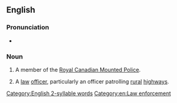 {{also|mountie}}
==English==

===Pronunciation===
* {{audio|en-ca-mountie.ogg|Audio (CA)|lang=en}}
*: {{rhymes|aʊnti|lang=en}}

===Noun===
{{en-noun}}

# {{lb|en|informal}} A member of the [[w:Royal Canadian Mounted Police|Royal Canadian Mounted Police]].
# {{lb|en|US|informal}} A [[law]] [[officer]], particularly an officer patrolling [[rural]] [[highways]].

[[Category:English 2-syllable words]]
[[Category:en:Law enforcement]]